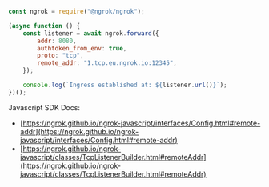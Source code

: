 ```jsx
const ngrok = require("@ngrok/ngrok");

(async function () {
	const listener = await ngrok.forward({
		addr: 8080,
		authtoken_from_env: true,
		proto: "tcp",
		remote_addr: "1.tcp.eu.ngrok.io:12345",
	});

	console.log(`Ingress established at: ${listener.url()}`);
})();
```

Javascript SDK Docs:

- [https://ngrok.github.io/ngrok-javascript/interfaces/Config.html#remote-addr](https://ngrok.github.io/ngrok-javascript/interfaces/Config.html#remote-addr)
- [https://ngrok.github.io/ngrok-javascript/classes/TcpListenerBuilder.html#remoteAddr](https://ngrok.github.io/ngrok-javascript/classes/TcpListenerBuilder.html#remoteAddr)
